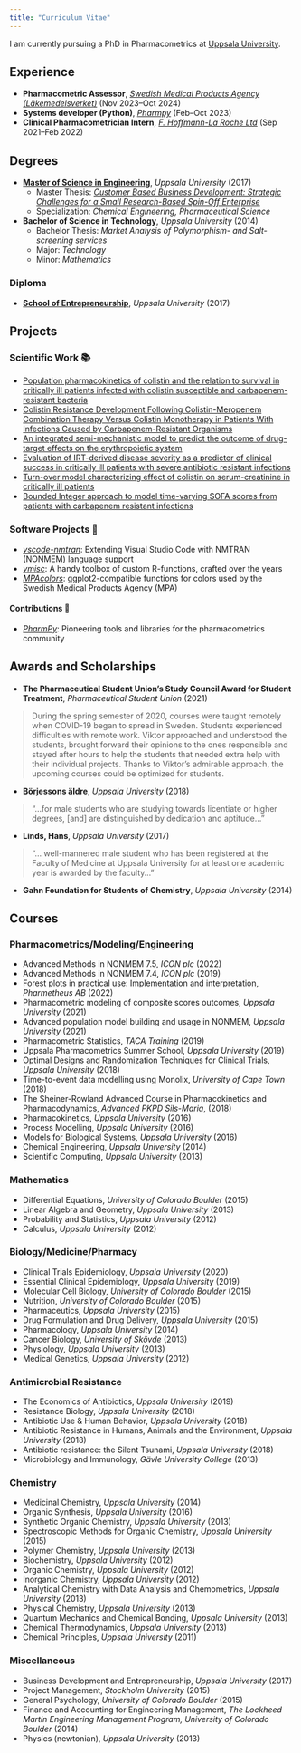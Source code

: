 ```yaml
---
title: "Curriculum Vitae"
---
```


I am currently pursuing a PhD in Pharmacometrics at [Uppsala University](https://www.uu.se/en).

## Experience

* **Pharmacometric Assessor**, [*Swedish Medical Products Agency (Läkemedelsverket)*](https://www.lakemedelsverket.se/en) (Nov 2023--Oct 2024)
* **Systems developer (Python)**, [*Pharmpy*](https://pharmpy.github.io/latest/index.html) (Feb--Oct 2023)
* **Clinical Pharmacometrician Intern**, [*F. Hoffmann-La Roche Ltd*](https://www.roche.com) (Sep 2021--Feb 2022)

## Degrees

* [**Master of Science in Engineering**](http://www.uu.se/en/admissions/master/selma/studieplan/?planId=405&pKod=TKT2Y&lasar=), *Uppsala University* (2017)
  * Master Thesis: [*Customer Based Business Development: Strategic Challenges for a Small Research-Based Spin-Off Enterprise*](http://www.diva-portal.org/smash/get/diva2:1137512/FULLTEXT01.pdf)
  * Specialization: *Chemical Engineering, Pharmaceutical Science*

* **Bachelor of Science in Technology**, *Uppsala University* (2014)
  * Bachelor Thesis: *Market Analysis of Polymorphism- and Salt-screening services*
  * Major: *Technology*
  * Minor: *Mathematics*

### Diploma

* [**School of Entrepreneurship**](https://cie.uu.se/industrial-engineering-and-management/education/entrepreneurship/), *Uppsala University* (2017)

## Projects

### Scientific Work 📚

- [Population pharmacokinetics of colistin and the relation to survival in critically ill patients infected with colistin susceptible and carbapenem-resistant bacteria](https://doi.org/10.1016/j.cmi.2020.03.016)
- [Colistin Resistance Development Following Colistin-Meropenem Combination Therapy Versus Colistin Monotherapy in Patients With Infections Caused by Carbapenem-Resistant Organisms](https://doi.org/10.1093/cid/ciz1146)
- [An integrated semi-mechanistic model to predict the outcome of drug-target effects on the erythropoietic system](https://www.page-meeting.org/?abstract=10044)
- [Evaluation of IRT-derived disease severity as a predictor of clinical success in critically ill patients with severe antibiotic resistant infections](https://www.page-meeting.org/?abstract=9803)
- [Turn-over model characterizing effect of colistin on serum-creatinine in critically ill patients](https://www.page-meeting.org/?abstract=9869)
- [Bounded Integer approach to model time-varying SOFA scores from patients with carbapenem resistant infections](https://www.page-meeting.org/?abstract=9052)

### Software Projects 📝

- [*vscode-nmtran*](https://github.com/vrognas/vscode-nmtran): Extending Visual Studio Code with NMTRAN (NONMEM) language support
- [*vmisc*](https://github.com/vrognas/vmisc): A handy toolbox of custom R-functions, crafted over the years
- [*MPAcolors*](https://github.com/vrognas/MPAcolors): ggplot2-compatible functions for colors used by the Swedish Medical Products Agency (MPA)

#### Contributions 🤝

- [*PharmPy*](https://pharmpy.github.io/latest/index.html): Pioneering tools and libraries for the pharmacometrics community

## Awards and Scholarships

* **The Pharmaceutical Student Union’s Study Council Award for Student Treatment**, *Pharmaceutical Student Union* (2021)

> During the spring semester of 2020, courses were taught remotely when COVID-19 began to spread in Sweden. Students experienced difficulties with remote work. Viktor approached and understood the students, brought forward their opinions to the ones responsible and stayed after hours to help the students that needed extra help with their individual projects. Thanks to Viktor’s admirable approach, the upcoming courses could be optimized for students.

* **Börjessons äldre**, *Uppsala University* (2018)  

> "...for male students who are studying towards licentiate or higher degrees, [and] are distinguished by dedication and aptitude..."

* **Linds, Hans**, *Uppsala University* (2017)

> "... well-mannered male student who has been registered at the Faculty of Medicine at Uppsala University for at least one academic year is awarded by the faculty..."

* **Gahn Foundation for Students of Chemistry**, *Uppsala University* (2014)

## Courses

### Pharmacometrics/Modeling/Engineering

* Advanced Methods in NONMEM 7.5, *ICON plc* (2022)
* Advanced Methods in NONMEM 7.4, *ICON plc* (2019)
* Forest plots in practical use: Implementation and interpretation, *Pharmetheus AB* (2022)
* Pharmacometric modeling of composite scores outcomes, *Uppsala University* (2021)
* Advanced population model building and usage in NONMEM, *Uppsala University* (2021)
* Pharmacometric Statistics, *TACA Training* (2019)
* Uppsala Pharmacometrics Summer School, *Uppsala University* (2019)
* Optimal Designs and Randomization Techniques for Clinical Trials, *Uppsala University* (2018)
* Time-to-event data modelling using Monolix, *University of Cape Town* (2018)
* The Sheiner-Rowland Advanced Course in Pharmacokinetics and Pharmacodynamics, *Advanced PKPD Sils-Maria*, (2018)
* Pharmacokinetics, *Uppsala University* (2016)
* Process Modelling, *Uppsala University* (2016)
* Models for Biological Systems, *Uppsala University* (2016)
* Chemical Engineering, *Uppsala University* (2014)
* Scientific Computing, *Uppsala University* (2013)

### Mathematics

* Differential Equations, *University of Colorado Boulder* (2015)
* Linear Algebra and Geometry, *Uppsala University* (2013)
* Probability and Statistics, *Uppsala University* (2012)
* Calculus, *Uppsala University* (2012)

### Biology/Medicine/Pharmacy

* Clinical Trials Epidemiology, *Uppsala University* (2020)
* Essential Clinical Epidemiology, *Uppsala University* (2019)
* Molecular Cell Biology, *University of Colorado Boulder* (2015)
* Nutrition, *University of Colorado Boulder* (2015)
* Pharmaceutics, *Uppsala University* (2015)
* Drug Formulation and Drug Delivery, *Uppsala University* (2015)
* Pharmacology, *Uppsala University* (2014)
* Cancer Biology, *University of Skövde* (2013)
* Physiology, *Uppsala University* (2013)
* Medical Genetics, *Uppsala University* (2012)

### Antimicrobial Resistance 

* The Economics of Antibiotics, *Uppsala University* (2019)
* Resistance Biology, *Uppsala University* (2018)
* Antibiotic Use & Human Behavior, *Uppsala University* (2018)
* Antibiotic Resistance in Humans, Animals and the Environment, *Uppsala University* (2018)
* Antibiotic resistance: the Silent Tsunami, *Uppsala University* (2018)
* Microbiology and Immunology, *Gävle University College* (2013)

### Chemistry

* Medicinal Chemistry, *Uppsala University* (2014)
* Organic Synthesis, *Uppsala University* (2016)
* Synthetic Organic Chemistry, *Uppsala University* (2013)
* Spectroscopic Methods for Organic Chemistry, *Uppsala University* (2015)
* Polymer Chemistry, *Uppsala University* (2013)
* Biochemistry, *Uppsala University* (2012)
* Organic Chemistry, *Uppsala University* (2012)
* Inorganic Chemistry, *Uppsala University* (2012)
* Analytical Chemistry with Data Analysis and Chemometrics, *Uppsala University* (2013)
* Physical Chemistry, *Uppsala University* (2013)
* Quantum Mechanics and Chemical Bonding, *Uppsala University* (2013)
* Chemical Thermodynamics, *Uppsala University* (2013)
* Chemical Principles, *Uppsala University* (2011)

### Miscellaneous 

* Business Development and Entrepreneurship, *Uppsala University* (2017)
* Project Management, *Stockholm University* (2015)
* General Psychology, *University of Colorado Boulder* (2015)
* Finance and Accounting for Engineering Management, *The Lockheed Martin Engineering Management Program, University of Colorado Boulder* (2014)
* Physics (newtonian), *Uppsala University* (2013)
